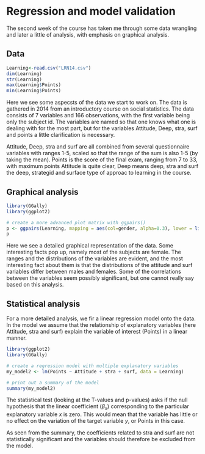 # Regression and model validation

The second week of the course has taken me through some data wrangling and later a little of analysis, with emphasis on graphical analysis.

## Data

```r
Learning<-read.csv("LRN14.csv")
dim(Learning)
str(Learning)
max(Learning$Points)
min(Learning$Points)
```
Here we see some aspecsts of the data we start to work on. The data is gathered in 2014 from an introductory course on social statistics. The data consists of 7 variables and 166 observations, with the first variable being only the subject id. The variables are named so that one knows what one is dealing with for the most part, but for the variables Attitude, Deep, stra, surf and points a little clarification is necessary.

Attitude, Deep, stra and surf are all combined from several questionnaire variables with ranges 1-5, scaled so that the range of the sum is also 1-5 (by taking the mean). Points is the score of the final exam, ranging from  7 to 33, with maximum points 
Attitude is quite clear, Deep means deep, stra and surf the deep, strategid and surface type of approac to learning in the course. 

## Graphical analysis
```r
library(GGally)
library(ggplot2)

# create a more advanced plot matrix with ggpairs()
p <- ggpairs(Learning, mapping = aes(col=gender, alpha=0.3), lower = list(combo = wrap("facethist", bins = 20)))
p

```

Here we see a detailed graphical representation of the data. Some interesting facts pop up, namely most of the subjects are female. The ranges and the distributions of the variables are evident, and the most interesting fact about them is that the distributions of the attitude and surf variables differ between males and females. Some of the correlations between the variables seem possibly significant, but one cannot really say based on this analysis. 

## Statistical analysis

For a more detailed analysis, we fir a linear regression model onto the data. In the model we assume that the relationship of explanatory variables (here Attitude, stra and surf) explain the variable of interest (Points) in a linear manner. 

```r
library(ggplot2)
library(GGally)

# create a regression model with multiple explanatory variables
my_model2 <- lm(Points ~ Attitude + stra + surf, data = Learning)

# print out a summary of the model
summary(my_model2)
```
The statistical test (looking at the T-values and p-values) asks if the null hypothesis that the linear coefficient ($\beta_x$) corresponding to the particular explanatory variable $x$ is zero. This would mean that the variable has little or no effect on the variation of the target variable $y$, or Points in this case.

As seen from the summary, the coefficients related to stra and surf are not statistically significant and the variables should therefore be excluded from the model.
